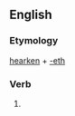 ==English==

===Etymology===
[[hearken]] + [[-eth]]

===Verb===
{{infl|en|verb form}}

# {{archaic third-person singular of|hearken}}